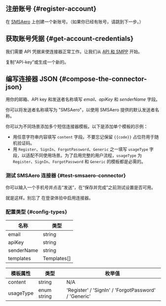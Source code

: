 ## 注册账号 \{#register-account}

在 [SMSAero](https://smsaero.ru/) 上创建一个新账号。（如果你已经有账号，请跳到下一步。）

## 获取账号凭据 \{#get-account-credentials}

我们需要 API 凭据来使连接器正常工作。让我们从 [API 和 SMPP](https://smsaero.ru/cabinet/settings/apikey/) 开始。

复制“API-key”或生成一个新的。

## 编写连接器 JSON \{#compose-the-connector-json}

用你的邮箱、API key 和发送者名称填写 _email_、_apiKey_ 和 _senderName_ 字段。

你可以将发送者名称填写为 "SMSAero"，以使用 SMSAero 提供的默认发送者名称。

你可以为不同场景添加多个短信连接器模板。以下是添加单个模板的示例：

- 用任意字符串内容填写 `content` 字段。不要忘记保留 `{{code}}` 占位符用于随机验证码。
- 用 `Register`、`SignIn`、`ForgotPassword`、`Generic` 之一填写 `usageType` 字段，以适配不同使用场景。为了启用完整的用户流程，`usageType` 为 `Register`、`SignIn`、`ForgotPassword` 和 `Generic` 的模板都是必需的。

### 测试 SMSAero 连接器 \{#test-smsaero-connector}

你可以输入一个手机号并点击“发送”，在“保存并完成”之前测试设置是否可用。

就是这样。别忘了 <MainSiteUrl href="/connectors/sms-connectors/#enable-phone-number-sign-up-or-sign-in">在登录体验中启用连接器</MainSiteUrl>。

### 配置类型 \{#config-types}

| 名称       | 类型        |
| ---------- | ----------- |
| email      | string      |
| apiKey     | string      |
| senderName | string      |
| templates  | Templates[] |

| 模板属性  | 类型        | 枚举值                                               |
| --------- | ----------- | ---------------------------------------------------- |
| content   | string      | N/A                                                  |
| usageType | enum string | 'Register' / 'SignIn' / 'ForgotPassword' / 'Generic' |
